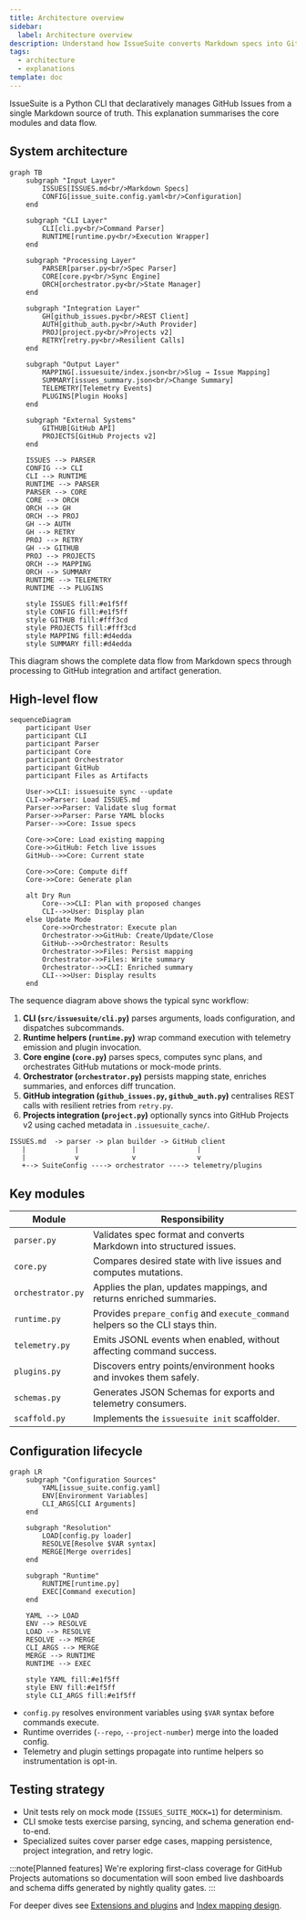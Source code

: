 ```yaml
---
title: Architecture overview
sidebar:
  label: Architecture overview
description: Understand how IssueSuite converts Markdown specs into GitHub Issues with quality gates and observability.
tags:
  - architecture
  - explanations
template: doc
---
```


IssueSuite is a Python CLI that declaratively manages GitHub Issues from a single Markdown source of truth. This explanation summarises the core modules and data flow.

## System architecture

```mermaid
graph TB
    subgraph "Input Layer"
        ISSUES[ISSUES.md<br/>Markdown Specs]
        CONFIG[issue_suite.config.yaml<br/>Configuration]
    end
    
    subgraph "CLI Layer"
        CLI[cli.py<br/>Command Parser]
        RUNTIME[runtime.py<br/>Execution Wrapper]
    end
    
    subgraph "Processing Layer"
        PARSER[parser.py<br/>Spec Parser]
        CORE[core.py<br/>Sync Engine]
        ORCH[orchestrator.py<br/>State Manager]
    end
    
    subgraph "Integration Layer"
        GH[github_issues.py<br/>REST Client]
        AUTH[github_auth.py<br/>Auth Provider]
        PROJ[project.py<br/>Projects v2]
        RETRY[retry.py<br/>Resilient Calls]
    end
    
    subgraph "Output Layer"
        MAPPING[.issuesuite/index.json<br/>Slug → Issue Mapping]
        SUMMARY[issues_summary.json<br/>Change Summary]
        TELEMETRY[Telemetry Events]
        PLUGINS[Plugin Hooks]
    end
    
    subgraph "External Systems"
        GITHUB[GitHub API]
        PROJECTS[GitHub Projects v2]
    end
    
    ISSUES --> PARSER
    CONFIG --> CLI
    CLI --> RUNTIME
    RUNTIME --> PARSER
    PARSER --> CORE
    CORE --> ORCH
    ORCH --> GH
    ORCH --> PROJ
    GH --> AUTH
    GH --> RETRY
    PROJ --> RETRY
    GH --> GITHUB
    PROJ --> PROJECTS
    ORCH --> MAPPING
    ORCH --> SUMMARY
    RUNTIME --> TELEMETRY
    RUNTIME --> PLUGINS
    
    style ISSUES fill:#e1f5ff
    style CONFIG fill:#e1f5ff
    style GITHUB fill:#fff3cd
    style PROJECTS fill:#fff3cd
    style MAPPING fill:#d4edda
    style SUMMARY fill:#d4edda
```

This diagram shows the complete data flow from Markdown specs through processing to GitHub integration and artifact generation.

## High-level flow

```mermaid
sequenceDiagram
    participant User
    participant CLI
    participant Parser
    participant Core
    participant Orchestrator
    participant GitHub
    participant Files as Artifacts
    
    User->>CLI: issuesuite sync --update
    CLI->>Parser: Load ISSUES.md
    Parser->>Parser: Validate slug format
    Parser->>Parser: Parse YAML blocks
    Parser-->>Core: Issue specs
    
    Core->>Core: Load existing mapping
    Core->>GitHub: Fetch live issues
    GitHub-->>Core: Current state
    
    Core->>Core: Compute diff
    Core->>Core: Generate plan
    
    alt Dry Run
        Core-->>CLI: Plan with proposed changes
        CLI-->>User: Display plan
    else Update Mode
        Core->>Orchestrator: Execute plan
        Orchestrator->>GitHub: Create/Update/Close
        GitHub-->>Orchestrator: Results
        Orchestrator->>Files: Persist mapping
        Orchestrator->>Files: Write summary
        Orchestrator-->>CLI: Enriched summary
        CLI-->>User: Display results
    end
```

The sequence diagram above shows the typical sync workflow:

1. **CLI (`src/issuesuite/cli.py`)** parses arguments, loads configuration, and dispatches subcommands.
2. **Runtime helpers (`runtime.py`)** wrap command execution with telemetry emission and plugin invocation.
3. **Core engine (`core.py`)** parses specs, computes sync plans, and orchestrates GitHub mutations or mock-mode prints.
4. **Orchestrator (`orchestrator.py`)** persists mapping state, enriches summaries, and enforces diff truncation.
5. **GitHub integration (`github_issues.py`, `github_auth.py`)** centralises REST calls with resilient retries from `retry.py`.
6. **Projects integration (`project.py`)** optionally syncs into GitHub Projects v2 using cached metadata in `.issuesuite_cache/`.

```text
ISSUES.md  -> parser -> plan builder -> GitHub client
   |            |             |               |
   |            v             v               v
   +--> SuiteConfig ----> orchestrator ----> telemetry/plugins
```

## Key modules

| Module            | Responsibility                                                                 |
| ----------------- | ------------------------------------------------------------------------------ |
| `parser.py`       | Validates spec format and converts Markdown into structured issues.            |
| `core.py`         | Compares desired state with live issues and computes mutations.                |
| `orchestrator.py` | Applies the plan, updates mappings, and returns enriched summaries.            |
| `runtime.py`      | Provides `prepare_config` and `execute_command` helpers so the CLI stays thin. |
| `telemetry.py`    | Emits JSONL events when enabled, without affecting command success.            |
| `plugins.py`      | Discovers entry points/environment hooks and invokes them safely.              |
| `schemas.py`      | Generates JSON Schemas for exports and telemetry consumers.                    |
| `scaffold.py`     | Implements the `issuesuite init` scaffolder.                                   |

## Configuration lifecycle

```mermaid
graph LR
    subgraph "Configuration Sources"
        YAML[issue_suite.config.yaml]
        ENV[Environment Variables]
        CLI_ARGS[CLI Arguments]
    end
    
    subgraph "Resolution"
        LOAD[config.py loader]
        RESOLVE[Resolve $VAR syntax]
        MERGE[Merge overrides]
    end
    
    subgraph "Runtime"
        RUNTIME[runtime.py]
        EXEC[Command execution]
    end
    
    YAML --> LOAD
    ENV --> RESOLVE
    LOAD --> RESOLVE
    RESOLVE --> MERGE
    CLI_ARGS --> MERGE
    MERGE --> RUNTIME
    RUNTIME --> EXEC
    
    style YAML fill:#e1f5ff
    style ENV fill:#e1f5ff
    style CLI_ARGS fill:#e1f5ff
```

- `config.py` resolves environment variables using `$VAR` syntax before commands execute.
- Runtime overrides (`--repo`, `--project-number`) merge into the loaded config.
- Telemetry and plugin settings propagate into runtime helpers so instrumentation is opt-in.

## Testing strategy

- Unit tests rely on mock mode (`ISSUES_SUITE_MOCK=1`) for determinism.
- CLI smoke tests exercise parsing, syncing, and schema generation end-to-end.
- Specialized suites cover parser edge cases, mapping persistence, project integration, and retry logic.

:::note[Planned features]
We're exploring first-class coverage for GitHub Projects automations so documentation will soon embed live dashboards and schema diffs generated by nightly quality gates.
:::

For deeper dives see [Extensions and plugins](./extensions) and [Index mapping design](./index-mapping-design).
